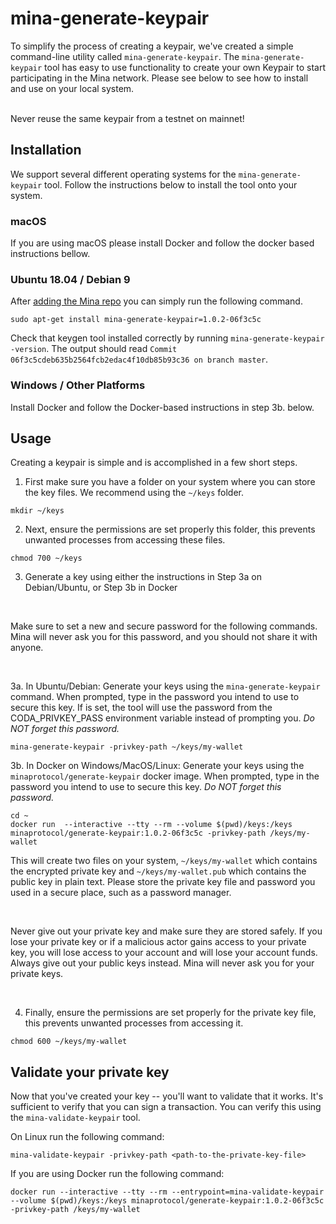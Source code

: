 

# mina-generate-keypair

To simplify the process of creating a keypair, we've created a simple command-line utility called `mina-generate-keypair`. The `mina-generate-keypair` tool has easy to use functionality to create your own Keypair to start participating in the Mina network. Please see below to see how to install and use on your local system.

<br/>

<Alert kind="warning">
Never reuse the same keypair from a testnet on mainnet!
</Alert>

## Installation

We support several different operating systems for the `mina-generate-keypair` tool. Follow the instructions below to install the tool onto your system.


### macOS

If you are using macOS please install Docker and follow the docker based instructions bellow.

### Ubuntu 18.04 / Debian 9

After [adding the Mina repo](/docs/getting-started#ubuntu-1804--debian-9) you can simply run the following command.

```
sudo apt-get install mina-generate-keypair=1.0.2-06f3c5c
```

Check that keygen tool installed correctly by running `mina-generate-keypair -version`. The output should read `Commit 06f3c5cdeb635b2564fcb2edac4f10db85b93c36 on branch master`.

### Windows / Other Platforms

Install Docker and follow the Docker-based instructions in step 3b. below.

## Usage

Creating a keypair is simple and is accomplished in a few short steps.

1. First make sure you have a folder on your system where you can store the key files. We recommend using the `~/keys` folder.

```
mkdir ~/keys
```

2. Next, ensure the permissions are set properly this folder, this prevents unwanted processes from accessing these files.

```
chmod 700 ~/keys
```

3. Generate a key using either the instructions in Step 3a on Debian/Ubuntu, or Step 3b in Docker

<br />

<Alert kind="warning">

Make sure to set a new and secure password for the following commands. Mina will never ask you for this password, and you should not share it with anyone.

</Alert>

<br />


3a. In Ubuntu/Debian: Generate your keys using the `mina-generate-keypair` command. When prompted, type in the password you intend to use to secure this key. If is set, the tool will use the password from the CODA_PRIVKEY_PASS environment variable instead of prompting you. <em>Do NOT forget this password.</em>

```
mina-generate-keypair -privkey-path ~/keys/my-wallet
```

3b. In Docker on Windows/MacOS/Linux: Generate your keys using the `minaprotocol/generate-keypair` docker image. When prompted, type in the password you intend to use to secure this key. <em>Do NOT forget this password.</em>

```
cd ~
docker run  --interactive --tty --rm --volume $(pwd)/keys:/keys minaprotocol/generate-keypair:1.0.2-06f3c5c -privkey-path /keys/my-wallet
```

This will create two files on your system, `~/keys/my-wallet` which contains the encrypted private key and `~/keys/my-wallet.pub` which contains the public key in plain text. Please store the private key file and password you used in a secure place, such as a password manager.

<br />

<Alert kind="warning">

Never give out your private key and make sure they are stored safely. If you lose your private key or if a malicious actor gains access to your private key, you will lose access to your account and will lose your account funds. Always give out your public keys instead. Mina will never ask you for your private keys.

</Alert>

<br />

4. Finally, ensure the permissions are set properly for the private key file, this prevents unwanted processes from accessing it.

```
chmod 600 ~/keys/my-wallet
```

## Validate your private key

Now that you've created your key -- you'll want to validate that it works. It's sufficient to verify that you can sign a transaction. You can verify this using the `mina-validate-keypair` tool.

On Linux run the following command:

```
mina-validate-keypair -privkey-path <path-to-the-private-key-file>
```

If you are using Docker run the following command:

```
docker run --interactive --tty --rm --entrypoint=mina-validate-keypair --volume $(pwd)/keys:/keys minaprotocol/generate-keypair:1.0.2-06f3c5c -privkey-path /keys/my-wallet
```

